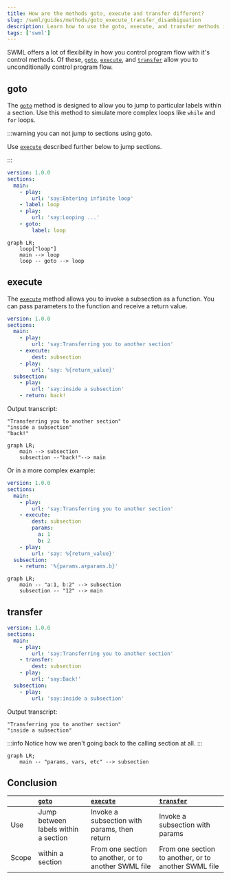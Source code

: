 ```yaml
---
title: How are the methods goto, execute and transfer different?
slug: /swml/guides/methods/goto_execute_transfer_disambiguation
description: Learn how to use the goto, execute, and transfer methods in SWML.
tags: ['swml']
---
```


SWML offers a lot of flexibility in how you control program flow with it's control methods.
Of these, [`goto`], [`execute`], and [`transfer`] allow you to unconditionally control program flow.

## goto

The [`goto`] method is designed to allow you to jump to particular labels within a section.
Use this method to simulate more complex loops like `while` and `for` loops.

:::warning you can not jump to sections using goto.

Use [`execute`] described further below to jump sections.

:::

```yaml andJson
version: 1.0.0
sections:
  main:
    - play:
        url: 'say:Entering infinite loop'
    - label: loop
    - play:
        url: 'say:Looping ...'
    - goto:
        label: loop

```

```mermaid
graph LR;
    loop["loop"]
    main --> loop
    loop -- goto --> loop
```

## execute

The [`execute`] method allows you to invoke a subsection as a function. You can pass parameters to the function
and receive a return value.

```yaml andJson
version: 1.0.0
sections:
  main:
    - play:
        url: 'say:Transferring you to another section'
    - execute:
        dest: subsection
    - play:
        url: 'say: %{return_value}'
  subsection:
    - play:
        url: 'say:inside a subsection'
    - return: back!
```

Output transcript:

```
"Transferring you to another section"
"inside a subsection"
"back!"
```

```mermaid
graph LR;
    main --> subsection
    subsection --"back!"--> main
```

Or in a more complex example:

```yaml andJson
version: 1.0.0
sections:
  main:
    - play:
        url: 'say:Transferring you to another section'
    - execute:
        dest: subsection
        params:
          a: 1
          b: 2
    - play:
        url: 'say: %{return_value}'
  subsection:
    - return: '%{params.a+params.b}'
```

```mermaid
graph LR;
    main -- "a:1, b:2" --> subsection
    subsection -- "12" --> main
```

## transfer

```yaml andJson
version: 1.0.0
sections:
  main:
    - play:
        url: 'say:Transferring you to another section'
    - transfer:
        dest: subsection
    - play:
        url: 'say:Back!'
  subsection:
    - play:
        url: 'say:inside a subsection'
```

Output transcript:

```
"Transferring you to another section"
"inside a subsection"
```

:::info
Notice how we aren't going back to the calling section at all.
:::

```mermaid
graph LR;
    main -- "params, vars, etc" --> subsection
```

## Conclusion

|       | [`goto`]                             | [`execute`]                                          | [`transfer`]                                         |
|:------|:-------------------------------------|:-----------------------------------------------------|:-----------------------------------------------------|
| Use   | Jump between labels within a section | Invoke a subsection with params, then return         | Invoke a subsection with params                      |
| Scope | within a section                     | From one section to another, or to another SWML file | From one section to another, or to another SWML file |

[`goto`]: /swml/methods/goto
[`transfer`]: /swml/methods/transfer
[`execute`]: /swml/methods/execute
